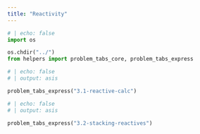 ---
title: "Reactivity"
---

```{python}
# | echo: false
import os

os.chdir("../")
from helpers import problem_tabs_core, problem_tabs_express


```

```{python}
# | echo: false
# | output: asis

problem_tabs_express("3.1-reactive-calc")
```

```{python}
# | echo: false
# | output: asis

problem_tabs_express("3.2-stacking-reactives")
```